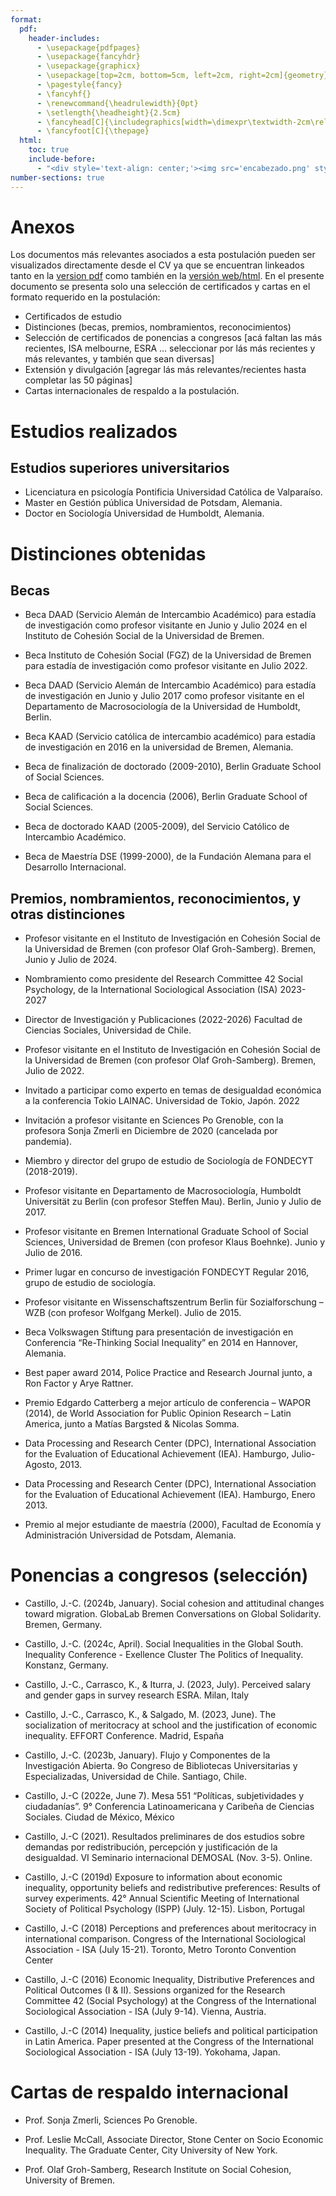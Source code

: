 ```yaml
---
format:
  pdf:
    header-includes:
      - \usepackage{pdfpages}
      - \usepackage{fancyhdr}
      - \usepackage{graphicx}
      - \usepackage[top=2cm, bottom=5cm, left=2cm, right=2cm]{geometry}
      - \pagestyle{fancy}
      - \fancyhf{}
      - \renewcommand{\headrulewidth}{0pt}
      - \setlength{\headheight}{2.5cm}
      - \fancyhead[C]{\includegraphics[width=\dimexpr\textwidth-2cm\relax,height=2.5cm]{encabezado.png}}
      - \fancyfoot[C]{\thepage}
  html:
    toc: true
    include-before:
      - "<div style='text-align: center;'><img src='encabezado.png' style='width: 100%; max-height: 2.5cm;'></div>"
number-sections: true 
---
```


# **Anexos** {-}

Los documentos más relevantes asociados a esta postulación pueden ser visualizados directamente desde el CV ya que se encuentran linkeados tanto en la [version pdf](https://juancarloscastillo.github.io/jerarquizacion-uch/jerarquizacion.pdf) como también en la [versión web/html](https://juancarloscastillo.github.io/jerarquizacion-uch/jerarquizacion.html). En el presente documento se presenta solo una selección de certificados y cartas en el formato requerido en la postulación:

- Certificados de estudio
- Distinciones (becas, premios, nombramientos, reconocimientos)
- Selección de certificados de ponencias a congresos [acá faltan las más recientes, ISA melbourne, ESRA ... seleccionar por lás más recientes y más relevantes, y también que sean diversas]
- Extensión y divulgación [agregar lás más relevantes/recientes hasta completar las 50 páginas]
- Cartas internacionales de respaldo a la postulación.

\newpage

# Estudios realizados

## Estudios superiores universitarios

- Licenciatura en psicología Pontificia Universidad Católica de Valparaíso.
- Master en Gestión pública Universidad de Potsdam, Alemania.
- Doctor en Sociología Universidad de Humboldt, Alemania.

```{=tex}
\includepdf[pages={1}]{anexos/estudios/titulos-grado.pdf}
\includepdf[pages={1}]{anexos/estudios/titulos-master.pdf}
\includepdf[pages={1}]{anexos/estudios/titulos-phd.pdf}
```

# Distinciones obtenidas

## Becas

- Beca DAAD (Servicio Alemán de Intercambio Académico) para estadía de investigación como profesor visitante en Junio y Julio 2024 en el Instituto de Cohesión Social de la Universidad de Bremen.

- Beca Instituto de Cohesión Social (FGZ) de la Universidad de Bremen para estadía de investigación como profesor visitante  en Julio 2022.

- Beca DAAD (Servicio Alemán de Intercambio Académico) para estadía de investigación en Junio y Julio 2017 como profesor visitante en el Departamento de Macrosociología de la Universidad de Humboldt, Berlin. 

- Beca KAAD (Servicio católica de intercambio académico) para estadía de investigación en 2016 en la universidad de Bremen, Alemania.

- Beca de finalización de doctorado (2009-2010), Berlin Graduate School of Social Sciences.

- Beca de calificación a la docencia (2006), Berlin Graduate School of Social Sciences.

- Beca de doctorado KAAD (2005-2009), del Servicio Católico de Intercambio Académico.

- Beca de Maestría DSE (1999-2000), de la Fundación Alemana para el Desarrollo Internacional.

```{=tex}
\includepdf[pages={1}]{anexos/distinciones/admisionesybecas-11.pdf}
\includepdf[pages={1}]{anexos/distinciones/admisionesybecas-10.pdf}
\includepdf[pages={1}]{anexos/distinciones/admisionesybecas-9.pdf}
\includepdf[pages={1}]{anexos/distinciones/admisionesybecas-8.pdf}
\includepdf[pages={1}]{anexos/distinciones/admisionesybecas-6.pdf}
\includepdf[pages={1}]{anexos/distinciones/admisionesybecas-4.pdf}
\includepdf[pages={1}]{anexos/distinciones/admisionesybecas-3.pdf}
\includepdf[pages={1}]{anexos/distinciones/admisionesybecas-1.pdf}
```
## Premios, nombramientos, reconocimientos, y otras distinciones

- Profesor visitante en el Instituto de Investigación en Cohesión Social de la Universidad de Bremen (con profesor Olaf Groh-Samberg). Bremen, Junio y Julio de 2024.

- Nombramiento como presidente del Research Committee 42 Social Psychology, de la International Sociological Association (ISA) 2023-2027

- Director de Investigación y Publicaciones (2022-2026) Facultad de Ciencias Sociales, Universidad de Chile.

- Profesor visitante en el Instituto de Investigación en Cohesión Social de la Universidad de Bremen (con profesor Olaf Groh-Samberg). Bremen, Julio de 2022.

- Invitado a participar como experto en temas de desigualdad económica a la conferencia Tokio LAINAC. Universidad de Tokio, Japón. 2022

- Invitación a profesor visitante en Sciences Po Grenoble, con la profesora Sonja Zmerli en Diciembre de 2020 (cancelada por pandemia).

- Miembro y director del grupo de estudio de Sociología de FONDECYT (2018-2019).
 
- Profesor visitante en Departamento de Macrosociología, Humboldt Universität zu Berlin (con profesor Steffen Mau). Berlin, Junio y Julio de 2017.

- Profesor visitante en Bremen International Graduate School of Social Sciences, Universidad de Bremen (con profesor Klaus Boehnke). Junio y Julio de 2016.

- Primer lugar en concurso de investigación FONDECYT Regular 2016, grupo de estudio de sociología.

- Profesor visitante en Wissenschaftszentrum Berlin für Sozialforschung – WZB (con profesor Wolfgang Merkel). Julio de 2015.

- Beca Volkswagen Stiftung para presentación de investigación en Conferencia “Re-Thinking Social Inequality” en 2014 en Hannover, Alemania.

- Best paper award 2014, Police Practice and Research Journal junto, a Ron Factor y Arye Rattner.

- Premio Edgardo Catterberg a mejor artículo de conferencia – WAPOR (2014), de World Association for Public Opinion Research – Latin America, junto a Matías Bargsted & Nicolas Somma.

- Data Processing and Research Center (DPC), International Association for the Evaluation of Educational Achievement (IEA). Hamburgo, Julio-Agosto, 2013.

- Data Processing and Research Center (DPC), International Association for the Evaluation of Educational Achievement (IEA). Hamburgo, Enero 2013.
 
- Premio al mejor estudiante de maestría (2000), Facultad de Economía y Administración Universidad de Potsdam, Alemania.


```{=tex}
\includepdf[pages={1}]{anexos/adicionales/Invitation-Juan-bremen23.pdf}
\includepdf[pages={1}]{anexos/distinciones/premiosyreconocimientos-3-ISARC42.pdf}
\includepdf[pages={1}]{anexos/cronologia-laboral/Constancia_aprobación_nombramiento_Juan_Castillo_Director_Investigación_Publicaciones.pdf}
\includepdf[pages={1}]{anexos/adicionales/Cooperation-Agreement_RISC-Castillo22.pdf}
\includepdf[pages={1}]{anexos/distinciones/CONSTANCIA_tokio_lainac.pdf}
\includepdf[pages={1}]{anexos/adicionales/Invitation-letter_castillo-grenoble19.pdf}
\includepdf[pages={1}]{anexos/cronologia-laboral/premiosyreconocimientos-6.pdf}
\includepdf[pages={1}]{anexos/adicionales/estadiasinvestigacion-5.pdf}
\includepdf[pages={1}]{anexos/adicionales/estadiasinvestigacion-4.pdf}
\includepdf[pages={1}]{anexos/distinciones/premiosyreconocimientos-5.pdf}
\includepdf[pages={1}]{anexos/adicionales/estadiasinvestigacion-3.pdf}
\includepdf[pages={1}]{anexos/distinciones/Castillo_Invitation_2014_03_20.pdf}
\includepdf[pages={1}]{anexos/distinciones/premiosyreconocimientos-2.pdf}
\includepdf[pages={1}]{anexos/distinciones/premiosyreconocimientos-4.pdf}
\includepdf[pages={1}]{anexos/adicionales/estadiasinvestigacion-2.pdf}
\includepdf[pages={1}]{anexos/adicionales/estadiasinvestigacion-1.pdf}
\includepdf[pages={1}]{anexos/distinciones/premiosyreconocimientos-1.pdf}
```
# Ponencias a congresos (selección)

- Castillo, J.-C. (2024b, January). Social cohesion and attitudinal changes toward migration. GlobaLab Bremen Conversations on Global Solidarity. Bremen, Germany.

- Castillo, J.-C. (2024c, April). Social Inequalities in the Global South. Inequality Conference - Exellence Cluster The Politics of Inequality. Konstanz, Germany.

- Castillo, J.-C., Carrasco, K., & Iturra, J. (2023, July). Perceived salary and gender gaps in survey research ESRA. Milan, Italy

- Castillo, J.-C., Carrasco, K., & Salgado, M. (2023, June). The socialization of meritocracy at school and the justification of economic inequality. EFFORT Conference. Madrid, España

- Castillo, J.-C. (2023b, January). Flujo y Componentes de la Investigación Abierta. 9o Congreso de Bibliotecas Universitarias y Especializadas, Universidad de Chile. Santiago, Chile.

- Castillo, J.-C (2022e, June 7). Mesa 551 "Políticas, subjetividades y ciudadanías". 9° Conferencia Latinoamericana y Caribeña de Ciencias Sociales. Ciudad de México, México

- Castillo, J.-C (2021). Resultados preliminares de dos estudios sobre demandas por redistribución, percepción y justificación de la desigualdad. VI Seminario internacional DEMOSAL (Nov. 3-5). Online.

- Castillo, J.-C (2019d) Exposure to information about economic inequality, opportunity beliefs and redistributive preferences: Results of survey experiments. 42° Annual Scientific Meeting of International Society of Political Psychology (ISPP) (July. 12-15). Lisbon, Portugal

- Castillo, J.-C (2018) Perceptions and preferences about meritocracy in international comparison. Congress of the International Sociological Association - ISA (July 15-21). Toronto, Metro Toronto Convention Center

- Castillo, J.-C (2016) Economic Inequality, Distributive Preferences and Political Outcomes (I & II). Sessions organized for the Research Committee 42 (Social Psychology) at the Congress of the International Sociological Association - ISA (July 9-14). Vienna, Austria.

- Castillo, J.-C (2014) Inequality, justice beliefs and political participation in Latin America. Paper presented at the Congress of the International Sociological Association - ISA (July 13-19). Yokohama, Japan.

```{=tex}
\includepdf[pages={1}]{anexos/conferencias/glolab.pdf}
\includepdf[pages={1}]{anexos/conferencias/konstanz.pdf}
\includepdf[pages={1}]{anexos/conferencias/ESRA2023_certificate.pdf}
\includepdf[pages={1}]{anexos/conferencias/effort-2023.pdf}
\includepdf[pages={1}]{anexos/conferencias/conferencista_2023.pdf}
\includepdf[pages={1}]{anexos/conferencias/certificado_participanteCLACSO.pdf}
\includepdf[pages={1}]{anexos/conferencias/demosal1.pdf}
\includepdf[pages={1}]{anexos/conferencias/castillo_certificateispp2019.pdf}
\includepdf[pages={1}]{anexos/conferencias/ponencias-1.pdf}
\includepdf[pages={1}]{anexos/conferencias/ponencias-5.pdf}
\includepdf[pages={1}]{anexos/conferencias/ponencias-8.pdf}
```

# Cartas de respaldo internacional

- Prof. Sonja Zmerli, Sciences Po Grenoble.

- Prof. Leslie McCall, Associate Director, Stone Center on Socio Economic Inequality. The Graduate Center, City University of New York.

- Prof. Olaf Groh-Samberg, Research Institute on Social Cohesion, University of Bremen.

```{=tex}
\includepdf[pages={1}]{anexos/adicionales/recomendation-letter_Juan-Castillo.pdf}
\includepdf[pages={1}]{anexos/adicionales/JCCastillo-Letter-McCall.pdf}
\includepdf[pages={1}]{anexos/adicionales/LoR-Juan.pdf}
```

